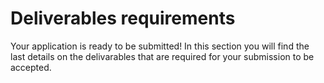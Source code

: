 
# Deliverables requirements

Your application is ready to be submitted! In this section you will find the last details on the delivarables that are required for your submission to be accepted.

<Cards>
  <Card
    title="Icons"
    href="/docs/device-app/delivrables/icons"
  />
  <Card
    title="Demo"
    href="/docs/device-app/delivrables/ui-flow-video"
  />
  <Card
    title="Documentation"
    href="/docs/device-app/delivrables/documentation-requirements"
  />
  <Card
    title="Support"
    href="/docs/device-app/delivrables/support-requirements"
  />
  <Card
    title="Marketing"
    href="/docs/device-app/delivrables/marketing-requirements"
  />
  <Card
    title="Warranty and liability"
    href="/docs/device-app/delivrables/warranty-disclaimer"
  />
</Cards>